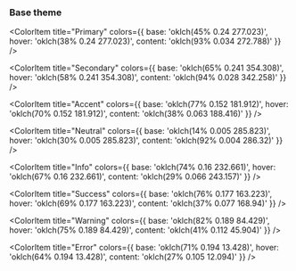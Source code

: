  
<Meta title="Color Palette/Default" />

### Base theme

<ColorPalette>
  <ColorItem
    title="Base"
    colors={{ 
      100: 'oklch(100% 0 0)', 
      200: 'oklch(98% 0 0)', 
      300: 'oklch(95% 0 0)' 
    }}
  />
  <ColorItem
    title="Base content"
    colors={{ _: 'oklch(21% 0.006 285.885)' }}
  />

  <ColorItem
    title="Primary"
    colors={{ 
      base: 'oklch(45% 0.24 277.023)', 
      hover: 'oklch(38% 0.24 277.023)', 
      content: 'oklch(93% 0.034 272.788)' 
    }}
  />

  <ColorItem
    title="Secondary"
    colors={{ 
      base: 'oklch(65% 0.241 354.308)', 
      hover: 'oklch(58% 0.241 354.308)', 
      content: 'oklch(94% 0.028 342.258)' 
    }}
  />

  <ColorItem
    title="Accent"
    colors={{ 
      base: 'oklch(77% 0.152 181.912)', 
      hover: 'oklch(70% 0.152 181.912)', 
      content: 'oklch(38% 0.063 188.416)' 
    }}
  />

  <ColorItem
    title="Neutral"
    colors={{ 
      base: 'oklch(14% 0.005 285.823)', 
      hover: 'oklch(30% 0.005 285.823)', 
      content: 'oklch(92% 0.004 286.32)' 
    }}
  />

  <ColorItem
    title="Info"
    colors={{ 
      base: 'oklch(74% 0.16 232.661)', 
      hover: 'oklch(67% 0.16 232.661)', 
      content: 'oklch(29% 0.066 243.157)' 
    }}
  />

  <ColorItem
    title="Success"
    colors={{ 
      base: 'oklch(76% 0.177 163.223)', 
      hover: 'oklch(69% 0.177 163.223)', 
      content: 'oklch(37% 0.077 168.94)' 
    }}
  />

  <ColorItem
    title="Warning"
    colors={{ 
      base: 'oklch(82% 0.189 84.429)', 
      hover: 'oklch(75% 0.189 84.429)', 
      content: 'oklch(41% 0.112 45.904)' 
    }}
  />

  <ColorItem
    title="Error"
    colors={{ 
      base: 'oklch(71% 0.194 13.428)', 
      hover: 'oklch(64% 0.194 13.428)', 
      content: 'oklch(27% 0.105 12.094)' 
    }}
  />
</ColorPalette>
